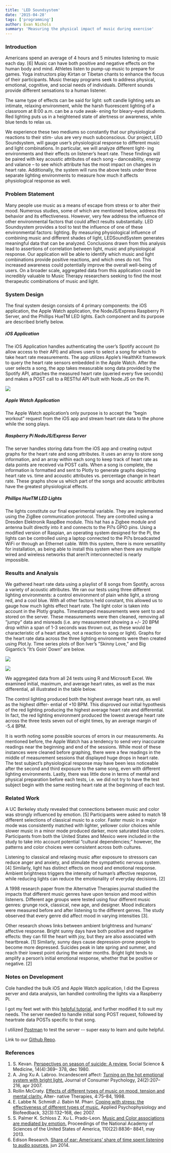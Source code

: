 ```yaml
---
title: 'LED Soundsystem'
date: '2015-04-28'
tags: ['programming']
author: Evan Nichols
summary: 'Measuring the physical impact of music during exercise'
---
```


### Introduction

Americans spend an average of 4 hours and 5 minutes listening to music each day. [6] Music can have both positive and negative effects on the human body and mind. Athletes listen to pump-up music to prepare for games. Yoga instructors play Kirtan or Tibetan chants to enhance the focus of their participants. Music therapy programs seek to address physical, emotional, cognitive, and social needs of individuals. Different sounds provide different sensations to a human listener.

The same type of effects can be said for light: soft candle lighting sets an intimate, relaxing environment, while the harsh fluorescent lighting of a classroom at 8:00 a.m. can be a rude awak- ening for bleary-eyed students. Red lighting puts us in a heightened state of alertness or awareness, while blue tends to relax us.

We experience these two mediums so constantly that our physiological reactions to their stim- ulus are very much subconscious. Our project, LED Soundsystem, will gauge user’s physiological response to different music and light combinations. In particular, we will analyze different light- ing environments and their effects on listener’s heart rate. These findings will be paired with key acoustic attributes of each song – danceability, energy and valance – to see which attribute has the most impact on changes in heart rate. Additionally, the system will runs the above tests under three separate lighting environments to measure how much it affects physiological response as well.

### Problem Statement

Many people use music as a means of escape from stress or to alter their mood. Numerous studies, some of which are mentioned below, address this behavior and its effectiveness. However, very few address the influence of other environmental factors that could affect results substantially. LED Soundsystem provides a tool to test the influence of one of these environmental factors: lighting. By measuring physiological influence of combining music and different shades of light, LEDSoundSystem generates meaningful data that can be analyzed. Conclusions drawn from this analysis lead to assertions of correlation between light, music and physiological response. Our application will be able to identify which music and light combinations provide positive reactions, and which ones do not. This increased awareness could potentially improve the overall well-being of users. On a broader scale, aggregated data from this application could be incredibly valuable to Music Therapy researchers seeking to find the most therapeutic combinations of music and light.

### System Design

The final system design consists of 4 primary components: the iOS application, the Apple Watch application, the NodeJS/Express Raspberry Pi Server, and the Phillips HueTM LED lights. Each component and its purpose are described briefly below.

##### iOS Application

The iOS Application handles authenticating the user’s Spotify account (to allow access to their API) and allows users to select a song for which to take heart rate measurements. The app utilizes Apple’s HealthKit framework to query the heart rate sensors embedded in the Apple Watch. After the user selects a song, the app takes measurable song data provided by the Spotify API, attaches the measured heart rate (queried every five seconds) and makes a POST call to a RESTful API built with Node.JS on the Pi.

![](/static/images/led-soundsystem/images/blockdiagram.png)

##### Apple Watch Application

The Apple Watch application’s only purpose is to accept the ”begin workout” request from the iOS app and stream heart rate data to the phone while the song plays.

##### Raspberry Pi NodeJS/Express Server

The server handles storing data from the iOS app and creating output graphs for the heart rate and song attributes. It uses an array to store song information, and an array within each song to keep track of heart rate as data points are received via POST calls. When a song is complete, the information is formatted and sent to Plotly to generate graphs depicting heart rate vs. time and acoustic attributes vs. percentage change in heart rate. These graphs show us which part of the songs and acoustic attributes have the greatest physiological effects.

##### Phillips HueTM LED Lights

The lights constitute our final experimental variable. They are implemented using the ZigBee communication protocol. They are controlled using a Dresden Elektronik RaspBee module. This hat has a Zigbee module and antenna built directly into it and connects to the Pi?s GPIO pins. Using a modified version of Raspian, an operating system designed for the Pi, the lights can be controlled using a laptop connected to the Pi?s broadcasted WiFi or through an Ethernet cable. With this system, there is more versatility for installation, as being able to install this system when there are multiple wired and wireless networks that aren?t interconnected is nearly impossible.

### Results and Analysis

We gathered heart rate data using a playlist of 8 songs from Spotify, across a variety of acoustic attributes. We ran our tests using three different lighting environments: a control environment of plain white light, a strong red, and a cool blue. With all other factors held constant, this allowed us to gauge how much lights effect heart rate. The light color is taken into account in the Plotly graphs. Timestamped measurements were sent to and stored on the server. These measurements were then cleaned, removing all ”jumpy” data and misreads (i.e. any measurement showing a +/- 20 BPM drop within a span of 1-3 seconds was thrown out, as these would be characteristic of a heart attack, not a reaction to song or light). Graphs for the heart rate data across the three lighting environments were then created using Plot.ly. Time series plots of Bon Iver’s ”Skinny Love,” and Big Gigantic’s ”It’s Goin’ Down” are below.

![](/static/images/led-soundsystem/images/goodtimeseries.png)

![](/static/images/led-soundsystem/images/itsgoindown.png)

We aggregated data from all 24 tests using R and Microsoft Excel. We examined initial, maximum, and average heart rates, as well as the max differential, all illustrated in the table below.

The control lighting produced both the highest average heart rate, as well as the highest differ- ential of +10 BPM. This disproved our initial hypothesis of the red lighting producing the highest average heart rate and differential. In fact, the red lighting environment produced the lowest average heart rate across the three tests seven out of eight times, by an average margin of -5.4 BPM.

It is worth noting some possible sources of errors in our measurements. As mentioned before, the Apple Watch has a tendency to send very inaccurate readings near the beginning and end of the sessions. While most of these instances were cleaned before graphing, there were a few readings in the middle of measurement sessions that displayed huge drops in heart rate. The test subject’s physiological response may have been less noticeable after the second and third exposure to the same song, even with different lighting environments. Lastly, there was little done in terms of mental and physical preparation before each tests, i.e. we did not try to have the test subject begin with the same resting heart rate at the beginning of each test.

### Related Work

A UC Berkeley study revealed that connections between music and color was strongly influenced by emotion. [5] Participants were asked to match 18 different selections of classical music to a color. Faster music in a major mode was consistently matched with lighter, yellower color choices while slower music in a minor mode produced darker, more saturated blue colors. Participants from both the United States and Mexico were included in the study to take into account potential ”cultural dependencies;” however, the patterns and color choices were consistent across both cultures.

Listening to classical and relaxing music after exposure to stressors can reduce anger and anxiety, and stimulate the sympathetic nervous system. [4] Similarly, light has distinct effects on mood and emotional response. Ambient brightness triggers the intensity of human’s affective response, while reducing lights can reduce the emotionality of everyday decisions. [2]

A 1998 research paper from the Alternative Therapies journal studied the impacts that different music genres have upon tension and mood within listeners. Different age groups were tested using four different music genres: grunge rock, classical, new age, and designer. Mood indicators were measured before and after listening to the different genres. The study observed that every genre did affect mood in varying intensities [3].

Other research shows links between ambient brightness and humans’ affective response. Bright sunny days have both positive and negative effects: they can fill the heart with joy, but they are also associated with heartbreak. [1] Similarly, sunny days cause depression-prone people to become more depressed. Suicides peak in late spring and summer, and reach their lowest point during the winter months. Bright light tends to amplify a person’s initial emotional response, whether that be positive or negative. [2]

### Notes on Development

Cole handled the bulk iOS and Apple Watch application, I did the Express server and data analysis, Ian handled controlling the lights via a Raspberry Pi.

I got my feet wet with this [helpful tutorial](http://blog.modulus.io/nodejs-and-express-create-rest-api), and further modified it to suit my needs. The server needed to handle initial song POST request, followed by heartrate data POSTs specific to that song.

I utilized [Postman](https://www.getpostman.com/) to test the server -- super easy to learn and quite helpful.

Link to our [Github Repo](https://github.com/LEDSoundsystem).

### References

1. S. Kevan. [Perspectives on season of suicide: A review.](http://www.sciencedirect.com/science/article/pii/0160800280900052) Social Science & Medicine, 14(4):369– 378, dec 1980.
2. A. Jing Xu A. Labroo. Incandescent affect: [Turning on the hot emotional system with bright light.](http://www.sciencedirect.com/science/article/pii/S1057740813001174) Journal of Consumer Psychology, 24(2):207–216, apr 2007.
3. Rollin McCraty. [Effects of different types of music on mood, tension and mental clarity.](http://www.hartfocus.nl/UserFiles/Image/Music_Mood_Effects.pdf) Alter- native Therapies, 4:75–84, 1998.
4. E. Labbe N. Schmidt J. Babin M. Pharr. [Coping with stress: the effectiveness of different types of music.](http://link.springer.com/article/10.1007/s10484-007-9043-9#/page-1) Applied Psychophysiology and Biofeedback, 32(3):132–168, dec 2007.
5. S. Palmer K. Schloss Z. Xu L. Prado-Leon. [Music and Color associations are mediated by emotion.](http://www.pnas.org/content/110/22/8836) Proceedings of the National Academy of Sciences of the United States of America, 110(22):8836– 8841, may 2013.
6. Edison Research. [Share of ear: Americans’ share of time spent listening to audio sources](http://www.edisonresearch.com/edison-research-conducts-first-ever-share-of-ear-measurement-for-all-forms-of-online-and-offline-audio/), jun 2014.
